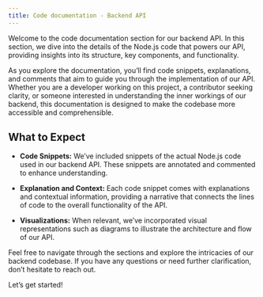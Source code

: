 ```yaml
---
title: Code documentation - Backend API
---
```


Welcome to the code documentation section for our backend API. In this section, we dive into the details of the Node.js code that powers our API, providing insights into its structure, key components, and functionality.

As you explore the documentation, you'll find code snippets, explanations, and comments that aim to guide you through the implementation of our API. Whether you are a developer working on this project, a contributor seeking clarity, or someone interested in understanding the inner workings of our backend, this documentation is designed to make the codebase more accessible and comprehensible.

## What to Expect

- **Code Snippets:** We've included snippets of the actual Node.js code used in our backend API. These snippets are annotated and commented to enhance understanding.

- **Explanation and Context:** Each code snippet comes with explanations and contextual information, providing a narrative that connects the lines of code to the overall functionality of the API.

- **Visualizations:** When relevant, we've incorporated visual representations such as diagrams to illustrate the architecture and flow of our API.

Feel free to navigate through the sections and explore the intricacies of our backend codebase. If you have any questions or need further clarification, don't hesitate to reach out.

Let's get started!